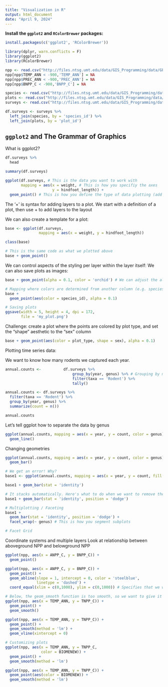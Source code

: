 ```yaml
---
title: "Visualization in R"
output: html_document
date: "April 9, 2024"
---
```


**Install the `ggplot2` and `RColorBrewer` packages:**

```r
install.packages(c('ggplot2', 'RColorBrewer'))
```

```r
library(dplyr, warn.conflicts = F)
library(ggplot2)
library(RColorBrewer)

npp <- read.csv("http://files.ntsg.umt.edu/data/GIS_Programming/data/GPPDI_ClassA_NPP_162_R2.csv")
npp[npp$TEMP_ANN < -900,'TEMP_ANN'] = NA
npp[npp$PREC_ANN < -900,'PREC_ANN'] = NA
npp[npp$BNPP_C < -900,'BNPP_C'] = NA

species <- read.csv("http://files.ntsg.umt.edu/data/GIS_Programming/data/species.csv")
plots <- read.csv("http://files.ntsg.umt.edu/data/GIS_Programming/data/plots.csv")
surveys <- read.csv("http://files.ntsg.umt.edu/data/GIS_Programming/data/surveys.csv")

df.surveys <- surveys %>%
  left_join(species, by = 'species_id') %>%
  left_join(plots, by = 'plot_id')
```
## `ggplot2` and The Grammar of Graphics
What is ggplot2?

```r
df.surveys %>%
  head

summary(df.surveys)

ggplot(df.surveys, # This is the data you want to work with
       mapping = aes(x = weight, # This is how you specifiy the axes
                     y = hindfoot_length)) +
  geom_point() # This is how you define the type of data plotting (add layers)

```

The '+' is syntax for adding layers to a plot. We start with a definition of a plot, then use + to add layers to the layout

We can also create a template for a plot:

```r
base <- ggplot(df.surveys,
               mapping = aes(x = weight, y = hindfoot_length))

class(base)

# This is the same code as what we plotted above
base + geom_point()
```
We can control aspects of the styling per layer within the layer itself:
We can also save plots as images:

```r

base + geom_point(alpha = 0.1, color = 'orchid') # We can adjust the alpha to see areas with greater data density

# Mapping where colors are determined from another column (e.g. species)
base +
  geom_point(aes(color = species_id), alpha = 0.1)

# Saving plots
ggsave(width = 5, height = 4, dpi = 172,
       file = 'my_plot.png')

```

Challenge: create a plot where the points are colored by plot type, and set the "shape" aesthetic to the "sex" column

```r

base + geom_point(aes(color = plot_type, shape = sex), alpha = 0.1)

```
Plotting time series data:

We want to know how many rodents we captured each year.

```r

annual.counts <-          df.surveys %>%
                              group_by(year, genus) %>% # Grouping by multiple columns is going to show values for every genus for each year
                              filter(taxa == 'Rodent') %>%
                              tally() 

annual.counts <- df.surveys %>%
  filter(taxa == 'Rodent') %>%
  group_by(year, genus) %>%
  summarize(count = n())

annual.counts

```

Let's tell ggplot how to separate the data by genus

```r

ggplot(annual.counts, mapping = aes(x = year, y = count, color = genus)) +
  geom_line()

```

Changing geometries

```r

ggplot(annual.counts, mapping = aes(x = year, y = count, color = genus)) +
  geom_bar()

# We get an error! Why?
base1 <- ggplot(annual.counts, mapping = aes(x = year, y = count, fill = genus))

base1 + geom_bar(stat = 'identity')

# It stacks automatically. Here's what to do when we want to remove the stacking
base1 + geom_bar(stat = 'identity', position = 'dodge')

# Multiplotting / Faceting
base1 +
  geom_bar(stat = 'identity', position = 'dodge') +
  facet_wrap(~ genus) # This is how you segment subplots

# Facet Grid

```

Coordinate systems and multiple layers
Look at relationship between aboveground NPP and belowground NPP

```r

ggplot(npp, aes(x = ANPP_C, y = BNPP_C)) +
  geom_point()

ggplot(npp, aes(x = ANPP_C, y = BNPP_C)) +
  geom_point() +
  geom_abline(slope = 1, intercept = 0, color = 'steelblue',
              linetype = 'dashed') +
  coord_equal(xlim = c(0,1000), ylim = c(0,1000)) # Specifies that we want to use an equal area coordinate system to force the plot to be square

# Below, the geom_smooth function is too smooth, so we want to give it some other options
ggplot(npp, aes(x = TEMP_ANN, y = TNPP_C)) +
  geom_point() +
  geom_smooth()

ggplot(npp, aes(x = TEMP_ANN, y = TNPP_C)) +
  geom_point() +
  geom_smooth(method = 'lm') +
  geom_vline(xintercept = 0)

# Customizing plots
ggplot(npp, aes(x = TEMP_ANN, y = TNPP_C,
                color = BIOMENEW)) +
  geom_point() +
  geom_smooth(method = 'lm')

ggplot(npp, aes(x = TEMP_ANN, y = TNPP_C)) +
  geom_point(aes(color = BIOMENEW)) +
  geom_smooth(method = 'lm')



```